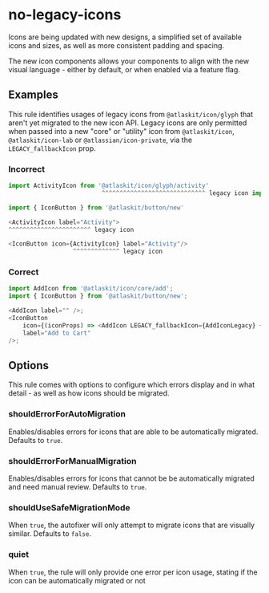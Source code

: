 # no-legacy-icons

Icons are being updated with new designs, a simplified set of available icons and sizes, as well as
more consistent padding and spacing.

The new icon components allows your components to align with the new visual language - either by
default, or when enabled via a feature flag.

## Examples

This rule identifies usages of legacy icons from `@atlaskit/icon/glyph` that aren't yet migrated to
the new icon API. Legacy icons are only permitted when passed into a new "core" or "utility" icon
from `@atlaskit/icon`, `@atlaskit/icon-lab` or `@atlassian/icon-private`, via the
`LEGACY_fallbackIcon` prop.

### Incorrect

```js
import ActivityIcon from '@atlaskit/icon/glyph/activity'
                          ^^^^^^^^^^^^^^^^^^^^^^^^^^^^^ legacy icon import

import { IconButton } from '@atlaskit/button/new'

<ActivityIcon label="Activity">
^^^^^^^^^^^^^^^^^^^^^^^ legacy icon

<IconButton icon={ActivityIcon} label="Activity"/>
                  ^^^^^^^^^^^^^ legacy icon
```

### Correct

```js
import AddIcon from '@atlaskit/icon/core/add';
import { IconButton } from '@atlaskit/button/new';

<AddIcon label="" />;
<IconButton
	icon={(iconProps) => <AddIcon LEGACY_fallbackIcon={AddIconLegacy} {...iconProps} />}
	label="Add to Cart"
/>;
```

## Options

This rule comes with options to configure which errors display and in what detail - as well as how
icons should be migrated.

### shouldErrorForAutoMigration

Enables/disables errors for icons that are able to be automatically migrated. Defaults to `true`.

### shouldErrorForManualMigration

Enables/disables errors for icons that cannot be be automatically migrated and need manual review.
Defaults to `true`.

### shouldUseSafeMigrationMode

When `true`, the autofixer will only attempt to migrate icons that are visually similar. Defaults to
`false`.

### quiet

When `true`, the rule will only provide one error per icon usage, stating if the icon can be
automatically migrated or not

